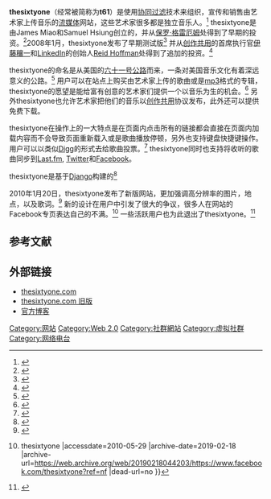 {{Link style|time=2015-12-13T11:59:58+00:00}}
{{noteTA|G1=IT}}
{{lowercase}}
{{Infobox website
| name            = thesixtyone
| logo            = Thesixtyone logo.png
| logo_size       = 200px
| logo_caption    = Thesixtyone logo
| url             = [http://www.thesixtyone.com/ thesixtyone.com]
| commercial      = 是
| type            = 音乐
| language        = 英语
| author          = James Miao, Samuel Hsiung
| launch_date     = {{Start date and age|2008|1}}
| current_status  = 活跃
| content_license = [[创作共用|创作共用]] (可由上传者自行确定)
}}

'''thesixtyone'''（经常被简称为'''t61'''）是使用[[协同过滤|协同过滤]]技术来组织，宣传和销售由艺术家上传音乐的[[流媒体|流媒体]]网站，这些艺术家很多都是独立音乐人。<ref>{{cite web |url=http://www.guardian.co.uk/music/2009/mar/20/popandrock-worldmusic |title=How to beat the video ban |date=2009-03-20 |author=Chris Salmon |work=The Guardian |accessdate=2009-08-05 |archive-date=2009-03-23 |archive-url=https://web.archive.org/web/20090323111827/http://www.guardian.co.uk/music/2009/mar/20/popandrock-worldmusic |dead-url=no }}</ref> thesixtyone是由James Miao和Samuel Hsiung创立的，并从[[保罗·格雷厄姆|保罗·格雷厄姆]]处得到了早期的投资。<ref>{{cite web |url=http://www.techcrunch.com/2009/03/18/y-combinator-demo-day-spring-2009/ |title=Y Combinator Demo Day Spring 2009 |date=2009-03-18 |author=Leena Rao |work=TechCrunch |accessdate=2009-08-05 |archive-date=2009-08-03 |archive-url=https://web.archive.org/web/20090803175429/http://www.techcrunch.com/2009/03/18/y-combinator-demo-day-spring-2009/ |dead-url=no }}</ref>2008年1月，thesixtyone发布了早期测试版<ref>{{cite web |url=http://www.crunchbase.com/company/thesixtyone |title=Thesixtyone CrunchBase Profile |author=CrunchBase |publisher=CrunchBase |accessdate=2010-05-29 |archive-date=2010-05-22 |archive-url=https://web.archive.org/web/20100522073244/http://www.crunchbase.com/company/thesixtyone |dead-url=no }}</ref> 并从[[创作共用|创作共用]]的首席执行官[[伊藤穰一|伊藤穰一]]和[[LinkedIn|LinkedIn]]的创始人[[:en:Reid_Hoffman|Reid Hoffman]]处得到了追加的投资。<ref>{{citeweb|url=http://www.readwriteweb.com/archives/3_awesome_new_apps_for_2010.php|title=3 Awesome New Apps for 2010: thesixtyone, Quora, Plancast|work=readwriteweb.com|accessdate=2010-01-23|author=Marshall Kirkpatrick|deadurl=yes|archiveurl=https://web.archive.org/web/20100124185601/http://www.readwriteweb.com/archives/3_awesome_new_apps_for_2010.php|archivedate=2010-01-24}}</ref>

thesixtyone的命名是从美国的[[六十一号公路|六十一号公路]]而来，一条对美国音乐文化有着深远意义的公路。<ref>{{cite web |url=http://www.thesixtyone.com/#/static/about/ |title=thesixtyone, a music adventure |author=thesixtyone |accessdate=2010-05-29 |archive-date=2010-04-25 |archive-url=https://web.archive.org/web/20100425061410/http://www.thesixtyone.com/#/static/about/ |dead-url=yes }}</ref> 用户可以在站点上购买由艺术家上传的歌曲或是[[mp3|mp3]]格式的专辑，thesixtyone的愿望是能给富有创意的艺术家们提供一个以音乐为生的机会。<ref>{{cite web|url=http://www.thesixtyone.com/purchases/bazaar/|title=thesixtyone bazaar|accessdate=2010-05-29|archive-date=2010-04-15|archive-url=https://web.archive.org/web/20100415063708/http://www.thesixtyone.com/purchases/bazaar/|dead-url=no}}</ref> 另外thesixtyone也允许艺术家把他们的音乐以[[创作共用|创作共用]]协议发布，此外还可以提供免费下载。

thesixtyone在操作上的一大特点是在页面内点击所有的链接都会直接在页面内加载内容而不会导致页面重新载入或是歌曲播放停顿，另外也支持键盘快捷键操作。用户可以以类似[[Digg|Digg]]的形式去给歌曲投票。<ref>{{cite web |url=http://playpcesor.blogspot.com/2010/03/thesixtyone.html |date=2010-03-20 |title=TheSixtyOne 自在聽、隨意玩，獨立音樂公路的探索之旅 |author=異塵行者 |work=電腦玩物 |accessdate=2010-05-29 |archive-date=2010-03-23 |archive-url=https://web.archive.org/web/20100323061202/http://playpcesor.blogspot.com/2010/03/thesixtyone.html |dead-url=no }}</ref> thesixtyone同时也支持将收听的歌曲同步到[[Last.fm|Last.fm]], [[Twitter|Twitter]]和[[Facebook|Facebook]]。

thesixtyone是基于[[Django|Django]]构建的<ref>{{cite web |url=http://www.djangosites.org/s/www-thesixtyone-com/ |title=thesixtyone :: DjangoSites.org - Powered by Django |work=Djangosites |accessdate=2010-05-29 |archive-url=https://web.archive.org/web/20100623121224/http://www.djangosites.org/s/www-thesixtyone-com/ |archive-date=2010-06-23 |dead-url=yes }}</ref>

2010年1月20日，thesixtyone发布了新版网站，更加强调高分辨率的图片，地点，以及歌词。<ref>{{cite press release |url=http://thesixtyone.posterous.com/making-the-jump-to-hyperspace |title=Making the jump to Hyperspace |work=thesixtyone |accessdate=2010-05-29 |archiveurl=https://archive.is/20120716091628/http://thesixtyone.posterous.com/making-the-jump-to-hyperspace |archivedate=2012-07-16 |deadurl=yes }}</ref> 新的设计在用户中引发了很大的争议，很多人在网站的Facebook专页表达自己的不满。<ref>{{Cite web |url=http://www.facebook.com/thesixtyone?ref=nf |title=Facebook {{!}} thesixtyone |accessdate=2010-05-29 |archive-date=2019-02-18 |archive-url=https://web.archive.org/web/20190218044203/https://www.facebook.com/thesixtyone?ref=nf |dead-url=no }}</ref> 一些活跃用户也为此退出了thesixtyone。<ref>{{cite web |url=http://www.downloadsquad.com/2010/02/04/community-mismanagement-101-thesixtyone-alienates-top-users/ |title=Community mismanagement 101: TheSixtyOne alienates top users |date=2010-02-04 |author=Eruz Zukerman |work=Download Squad |accessdate=2010-05-29 |archive-date=2010-02-06 |archive-url=https://web.archive.org/web/20100206013740/http://www.downloadsquad.com/2010/02/04/community-mismanagement-101-thesixtyone-alienates-top-users/ |dead-url=yes }}</ref>

== 参考文献 ==
{{reflist}}

== 外部链接==
*[http://www.thesixtyone.com thesixtyone.com]{{Wayback|url=http://www.thesixtyone.com/ |date=20100425061410 }}
*[http://old.thesixtyone.com thesixtyone.com 旧版]{{Wayback|url=http://old.thesixtyone.com/ |date=20200922041850 }}
*[https://archive.is/20130131143104/thesixtyone.posterous.com/ 官方博客]

[[Category:网站|Category:网站]]
[[Category:Web_2.0|Category:Web 2.0]]
[[Category:社群網站|Category:社群網站]]
[[Category:虚拟社群|Category:虚拟社群]]
[[Category:网络电台|Category:网络电台]]